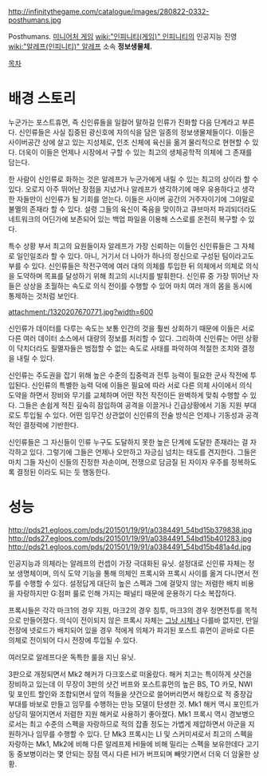 http://infinitythegame.com/catalogue/images/280822-0332-posthumans.jpg

Posthumans. [[미니어처 게임]] [[wiki:"인피니티(게임)" 인피니티]]의 인공지능 진영 [[wiki:"알레프(인피니티)" 알레프]] 소속 '''정보생물체.'''

[[목차]]
= 배경 스토리 =
누군가는 포스트휴먼, 즉 신인류들을 일컬어 말하길 인류가 진화할 다음 단계라고 부른다. 신인류들은 사실 집중된 광신호에 자의식을 담은 일종의 정보생물체들이다. 이들은 사이버공간 상에 살고 있는 지성체로, 인조 신체에 육신을 옮겨 물리적으로 현현할 수 있다. 더욱이 이들은 언제나 시장에서 구할 수 있는 최고의 생체공학적 의체에 그 존재를 담는다.
  
한 사람이 신인류로 화하는 것은 알레프가 누군가에게 내릴 수 있는 최고의 상이라 할 수 있다. 오로지 아주 뛰어난 장점을 지녔거나 알레프가 생각하기에 매우 유용하다고 생각한 자들만이 신인류가 될 기회를 얻는다. 이들은 사이버 공간의 거주자이기에 그야말로 불멸의 존재라 할 수 있다. 설령 그들의 육신이 죽음을 맞이하고 큐브마저 파괴되더라도 네트워크의 어딘가에 보존되어 있는 백업 파일을 이용해 스스로를 온전히 복구할 수 있다.

특수 상황 부서 최고의 요원들이자 알레프가 가장 신뢰하는 이들인 신인류들은 그 자체로 일인일조라 할 수 있다. 아니, 거기서 더 나아가 하나의 정신으로 구성된 팀이라고도 부를 수 있다. 신인류들은 작전구역에 여러 대의 의체를 투입한 뒤 의체에서 의체로 의식을 도약하며 목표를 달성하기 위해 최고의 시너지를 발휘한다. 신인류 중 가장 뛰어난 자들은 상상을 초월하는 속도로 의식 전이를 수행할 수 있어 마치 여러 개의 몸을 동시에 통제하는 것처럼 보인다.

attachment:/1320207670771.jpg?width=600

신인류가 데이터를 다루는 속도는 보통 인간의 것을 훨씬 상회하기 때문에 이들은 서로 다른 여러 데이터 소스에서 대량의 정보를 처리할 수 있다.  그리하여 신인류는  어떤 상황이 닥치더라도 필멸자들은 범접할 수 없는 속도로 사태를 파악하여 적절한 조치와 결정을 내릴 수 있다.

신인류는 주도권을 잡기 위해 높은 수준의 집중력과 전투 능력이 필요한 군사 작전에 투입된다. 신인류의 특별한 능력 덕에 이들은 필요에 따라 서로 다른 의체 사이에서 의식 도약을 하면서 장비와 무기를 교체하며 어떤 작전 작전이든 완벽하게 맞춰 수행할 수 있다. 그들은 손쉽게 적진 깊숙히 잠입하여 공격을 이끌거나 긴급상황에서 기동 지원 부대로도 투입될 수 있다. 어떤 임무건 상관없이 신인류의 전술 방식은 언제나 기동성과 공격적인 결정력에 기반한다.

신인류들은 그 자신들이 인류 누구도 도달하지 못한 높은 단계에 도달한 존재라는 걸 자각하고 있다. 그렇기에 그들은 언제나 오만하고 자긍심 넘치는 태도를 견지한다. 그들은 마치 그들 자신이 신들의 진정한 자손이며, 전쟁으로 담금질 된 자이자 우주를 정복하도록 결정된 이라도 되는 듯 행동한다.


= 성능 =
http://pds21.egloos.com/pds/201501/19/91/a0384491_54bd15b379838.jpg
http://pds27.egloos.com/pds/201501/19/91/a0384491_54bd15b401283.jpg
http://pds21.egloos.com/pds/201501/19/91/a0384491_54bd15b481a4d.jpg

인공지능과 의체라는 알레프의 컨셉이 가장 극대화된 유닛. 설정대로 신인류 자체는 정보 생명체이며, 의식 도약 기능을 통해 의체인 프록시와 프록시 사이를 옮겨 다니면서 전투를 수행할 수 있다. 설정답게 대단히 높은 스펙과 그에 걸맞지 않는 저렴한 배치 비용을 자랑하지만 G:점퍼 룰로 인해 가지는 패널티 때문에 운용하기 다소 복잡하다.

프록시들은 각각 마크1의 경우 지원, 마크2의 경우 침투, 마크3의 경우 정면전투를 목적으로 만들어졌다. 의식이 전이되지 않은 프록시 자체는 [[그냥 시체]]나 다를바 없지만, 만일 전장에 넷로드가 배치되어 있을 경우 적에게 의체가 파괴된 포스트 휴먼이 곧바로 다른 의체로 전이되어 다시 전장에 투입될 수 있다.

여러모로 알레프다운 독특한 룰을 지닌 유닛.

3판으로 개정되면서 Mk2 해커가 다크호스로 떠올랐다. 해커 치고는 특이하게 샷건을 장비하고 있는데 이 무장이 3판의 샷건 버프와 포스트휴먼의 높은 BS, TO 카모, NWI 및 포인트 할인와 조합되면서 앞의 적들을 샷건으로 쓸어버리면서 해킹으로 적 중장갑 부대를 바보로 만들고 임무를 수행하는 만능 모델이 탄생한 것. Mk1 해커 역시 포인트가 상당히 떨어지면서 저렴한 지원 해커로 사용하기 좋아졌다. Mk1 프록시 역시 경보병으로서는 최고 수준의 스펙을 자랑하므로 적의 잡졸 정도는 가볍게 제압하면서 아군을 지원하거나 임무를 수행할 수 있다. 단 Mk3 프록시는 LI 및 스커미셔로서 최고의 스펙을 자랑하는 Mk1, Mk2에 비해 다른 알레프제 HI들에 비해 밀리는 스펙을 보유한데다 고기동 중보병이라는 몇 안되는 장점 역시 다른 HI가 버프되며 빼앗기면서 더욱 더 암울한 상황.

